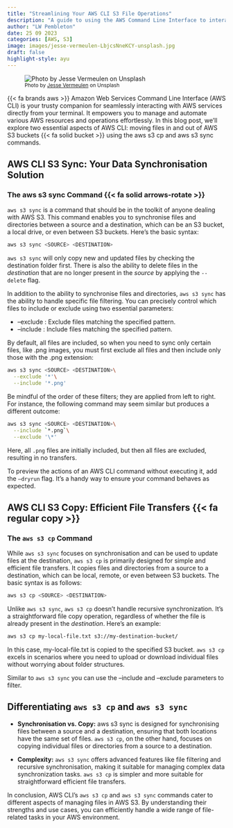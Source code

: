 ```yaml
---
title: "Streamlining Your AWS CLI S3 File Operations"
description: "A guide to using the AWS Command Line Interface to interact with S3"
author: "LW Pembleton"
date: 25 09 2023
categories: [AWS, S3]
image: images/jesse-vermeulen-LbjcsNneKCY-unsplash.jpg
draft: false
highlight-style: ayu
---
```


![~Photo by [Jesse Vermeulen](https://unsplash.com/@jessevermeulen) on Unsplash~](images/jesse-vermeulen-LbjcsNneKCY-unsplash.jpg)

{{< fa brands aws >}} Amazon Web Services Command Line Interface (AWS CLI) is your trusty companion for seamlessly interacting with AWS services directly from your terminal. It empowers you to manage and automate various AWS resources and operations effortlessly. In this blog post, we'll explore two essential aspects of AWS CLI: moving files in and out of AWS S3 buckets {{< fa solid bucket >}} using the aws s3 cp and aws s3 sync commands.

## AWS CLI S3 Sync: Your Data Synchronisation Solution

### The aws s3 sync Command {{< fa solid arrows-rotate >}}

`aws s3 sync` is a command that should be in the toolkit of anyone dealing with AWS S3. This command enables you to synchronise files and directories between a source and a destination, which can be an S3 bucket, a local drive, or even between S3 buckets. Here's the basic syntax:

``` bash
aws s3 sync <SOURCE> <DESTINATION>
```

`aws s3 sync` will only copy new and updated files by checking the destination folder first. There is also the ability to delete files in the *destination* that are no longer present in the *source* by applying the `--delete` flag.

In addition to the ability to synchronise files and directories, `aws s3 sync` has the ability to handle specific file filtering. You can precisely control which files to include or exclude using two essential parameters:

-   --exclude <PATTERN>: Exclude files matching the specified pattern.
-   --include <PATTERN>: Include files matching the specified pattern.

By default, all files are included, so when you need to sync only certain files, like .png images, you must first exclude all files and then include only those with the .png extension:

``` bash
aws s3 sync <SOURCE> <DESTINATION>\
  --exclude '*'\
  --include '*.png'
```

Be mindful of the order of these filters; they are applied from left to right. For instance, the following command may seem similar but produces a different outcome:

``` bash
aws s3 sync <SOURCE> <DESTINATION>\
  --include `*.png`\
  --exclude '\*'
```

Here, all `.png` files are initially included, but then all files are excluded, resulting in no transfers.

::: tip
To preview the actions of an AWS CLI command without executing it, add the `–dryrun` flag. It's a handy way to ensure your command behaves as expected.
:::

## AWS CLI S3 Copy: Efficient File Transfers {{< fa regular copy >}}

### The `aws s3 cp` Command

While `aws s3 sync` focuses on synchronisation and can be used to update files at the destination, `aws s3 cp` is primarily designed for simple and efficient file transfers. It copies files and directories from a source to a destination, which can be local, remote, or even between S3 buckets. The basic syntax is as follows:

``` bash
aws s3 cp <SOURCE> <DESTINATION>
```

Unlike `aws s3 sync`, `aws s3 cp` doesn't handle recursive synchronization. It's a straightforward file copy operation, regardless of whether the file is already present in the *destination*. Here's an example:

``` bash
aws s3 cp my-local-file.txt s3://my-destination-bucket/
```

In this case, my-local-file.txt is copied to the specified S3 bucket. `aws s3 cp` excels in scenarios where you need to upload or download individual files without worrying about folder structures.

::: callout-tip
Similar to `aws s3 sync` you can use the --include and --exclude parameters to filter.
:::

## Differentiating `aws s3 cp` and `aws s3 sync`

-   **Synchronisation vs. Copy:** aws s3 sync is designed for synchronising files between a source and a destination, ensuring that both locations have the same set of files. `aws s3 cp`, on the other hand, focuses on copying individual files or directories from a source to a destination.

-   **Complexity:** `aws s3 sync` offers advanced features like file filtering and recursive synchronisation, making it suitable for managing complex data synchronization tasks. `aws s3 cp` is simpler and more suitable for straightforward efficient file transfers.

In conclusion, AWS CLI's `aws s3 cp` and `aws s3 sync` commands cater to different aspects of managing files in AWS S3. By understanding their strengths and use cases, you can efficiently handle a wide range of file-related tasks in your AWS environment.
